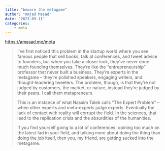 ```yaml
---
title: "beware the metagame"
author: "Amjad Masad"
date: "2023-09-11"
categories: 
    - meta
---
```


[https://amasad.me/meta](https://amasad.me/meta)

> I've first noticed this problem in the startup world where you see famous people that sell books, talk at conferences, and tweet advice to founders, but when you take a closer look, they've never done much founding themselves. They're like the "entrepreneurship" professor that never built a business. They're experts in the metagame -- they're polished speakers, engaging writers, and thought-leadering tweeters. The problem, though, is that they're not judged by customers, the market, or nature, instead they're judged by their peers. I call them metapreneurs.
> 
> This is an instance of what Nassim Taleb calls "The Expert Problem" -- when other experts and meta-experts judge experts. Eventually the lack of contact with reality will corrupt the field. In the sciences, that lead to the replication crisis and the absurdities of the humanities.
> 
> If you find yourself going to a lot of conferences, opining too much on the latest fad in your field, and talking more about doing the thing than doing the job itself, then you, my friend, are getting sucked into the metagame.
